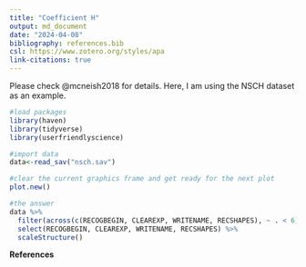 ```yaml
---
title: "Coefficient H"
output: md_document
date: "2024-04-08"
bibliography: references.bib
csl: https://www.zotero.org/styles/apa
link-citations: true
---
```


Please check @mcneish2018 for details. Here, I am using the NSCH dataset as an example.

```r
#load packages
library(haven)
library(tidyverse)
library(userfriendlyscience)
```

```r
#import data
data<-read_sav("nsch.sav")
```

```r
#clear the current graphics frame and get ready for the next plot
plot.new()

#the answer
data %>% 
  filter(across(c(RECOGBEGIN, CLEAREXP, WRITENAME, RECSHAPES), ~ . < 6)) %>% 
  select(RECOGBEGIN, CLEAREXP, WRITENAME, RECSHAPES) %>% 
  scaleStructure()
```


**References**
